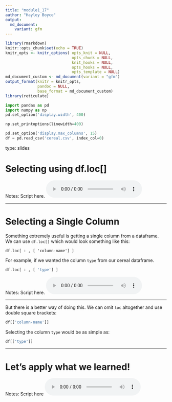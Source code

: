 ```yaml
---
title: "module1_17"
author: "Hayley Boyce"
output: 
  md_document:
    variant: gfm
---
```



```r
library(rmarkdown)
knitr::opts_chunk$set(echo = TRUE)
knitr_opts <- knitr_options( opts_knit = NULL,
                             opts_chunk = NULL,
                             knit_hooks = NULL,
                             opts_hooks = NULL,
                             opts_template = NULL)
md_document_custom <- md_document(variant = "gfm")
output_format(knitr = knitr_opts,
              pandoc = NULL,
              base_format = md_document_custom)
library(reticulate)
```


```python
import pandas as pd
import numpy as np
pd.set_option('display.width', 400)

np.set_printoptions(linewidth=400)

pd.set_option('display.max_columns', 15)
df = pd.read_csv('cereal.csv', index_col=0)
```


type: slides

# Selecting using df.loc[]

Notes: Script here.
<html>
<audio controls >
<source src="placeholder_audio.mp3" />
</audio></html>

---


# Selecting a Single Column

Something extremely useful is getting a single column from a dataframe.
We can use `df.loc[]` which would look something like this:

```
df.loc[ : , [ 'column-name'] ]
```

For example, if we wanted the column `type` from our cereal dataframe.
```python
df.loc[ : , [ 'type'] ]
```



Notes: Script here.
<html>
<audio controls >
<source src="placeholder_audio.mp3" />
</audio></html>

---

But there is a better way of doing this.
We can omit `loc` altogether and use double square brackets:

``` Python
df[['column-name']]
```

Selecting the column `type` would be as simple as:

```python
df[['type']]
```

---

# Let’s apply what we learned!

Notes: Script here
<html>
<audio controls >
  <source src="placeholder_audio.mp3" />
</audio></html>
